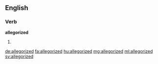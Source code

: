 ==English==

===Verb===
'''allegorized'''

# {{en-past of|allegorize}}

[[de:allegorized]]
[[fa:allegorized]]
[[hu:allegorized]]
[[mg:allegorized]]
[[ml:allegorized]]
[[sv:allegorized]]